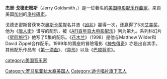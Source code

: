 {{Unreferenced|time=2021-10-16T20:27:39+00:00}}
{{noteTA
|T=zh-cn:杰里·戈德史密斯; zh-tw:傑瑞·高史密斯; zh-hk:謝利·高史密夫;
|1=zh-cn:杰里; zh-tw:傑瑞; zh-hk:謝利;
|2=zh-cn:戈德史密斯; zh-tw:高史密斯; zh-hk:高史密夫;
}}
{{Infobox_Biography
|subject_name=傑瑞·高史密斯<br />Jerry Goldsmith
|image_name=Jerry Goldsmith 2.jpg
|image_caption=高史密斯指挥[[伦敦交响乐团|伦敦交响乐团]]演奏。（2003年）
|date_of_birth=1929年2月10日
|place_of_birth=美國加州[[洛杉矶|洛杉矶]]
|date_of_death={{death date and age|2004|7|21|1929|2|10}}
|place_of_death=美国加州[[比佛利山|比佛利山]]
}}

'''杰里·戈德史密斯'''（Jerry Goldsmith，{{bd|1929年|2月10日|2004年|7月21日}}）是一位著名的[[美利坚合众国|美国]][[电影配乐|电影配乐]][[作曲家|作曲家]]，来自美国[[加州|加州]]的[[洛杉矶市|洛杉矶市]]。

戈德史密斯曾获18次[[奥斯卡奖|奥斯卡奖]]提名并憑《[[凶兆_(電影)|凶兆]]》赢得一次，还赢得了5次[[艾美奖|艾美奖]]。他为《[[唐人街_(电影)|唐人街]]》谱写的配乐，被《[[AFI百年百大电影配乐|AFI百年百大电影配乐]]》列为第九。系列科幻片《[[星际旅行|星际旅行]]》他写了5集的配乐。《[[花木兰_(1998年电影)|花木兰]]》（1998）是他与Matthew Wilder和David Zippel合作配乐。1999年的賣座的冒險電影《[[神鬼傳奇|神鬼傳奇]]》亦是出自其手。其他配乐作品有《[[第一滴血|第一滴血]]》、《[[異形_(電影)|异形]]》以及《[[巴頓將軍|巴顿将军]]》。

{{美國人物小作品}}
{{奧斯卡最佳原創音樂獎}}
{{Authority control}}

{{DEFAULTSORT:Goldsmith, Jerry}}
[[category:美国音乐家|category:美国音乐家]]
[[Category:罗马尼亚犹太裔美国人|Category:罗马尼亚犹太裔美国人]]
[[Category:迪卡唱片旗下艺人|Category:迪卡唱片旗下艺人]]
